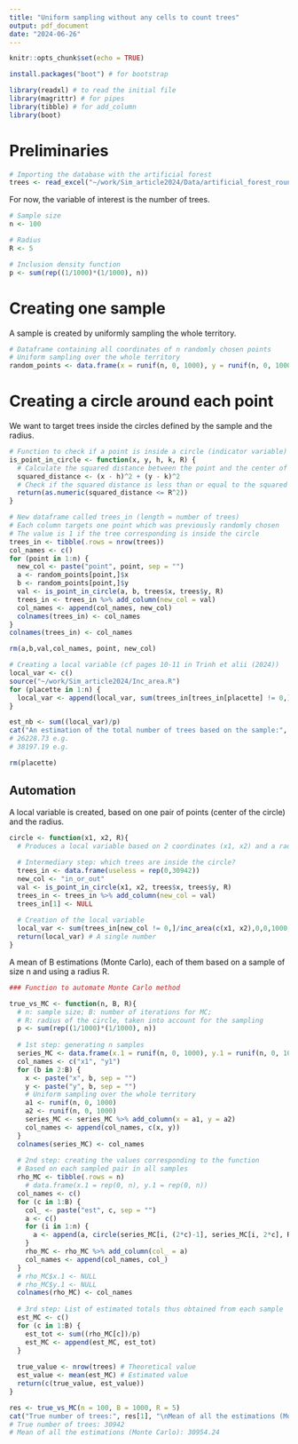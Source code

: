 ```yaml
---
title: "Uniform sampling without any cells to count trees"
output: pdf_document
date: "2024-06-26"
---
```


```r
knitr::opts_chunk$set(echo = TRUE)
```

```r
install.packages("boot") # for bootstrap
```

```r
library(readxl) # to read the initial file
library(magrittr) # for pipes
library(tibble) # for add_column
library(boot)
```

# Preliminaries

```r
# Importing the database with the artificial forest
trees <- read_excel("~/work/Sim_article2024/Data/artificial_forest_round.xls")
```

For now, the variable of interest is the number of trees.

```r
# Sample size
n <- 100

# Radius
R <- 5

# Inclusion density function
p <- sum(rep((1/1000)*(1/1000), n))
```

# Creating one sample

A sample is created by uniformly sampling the whole territory.

```r
# Dataframe containing all coordinates of n randomly chosen points
# Uniform sampling over the whole territory 
random_points <- data.frame(x = runif(n, 0, 1000), y = runif(n, 0, 1000))
```

# Creating a circle around each point

We want to target trees inside the circles defined by the sample and the radius.

```r
# Function to check if a point is inside a circle (indicator variable)
is_point_in_circle <- function(x, y, h, k, R) {
  # Calculate the squared distance between the point and the center of the circle
  squared_distance <- (x - h)^2 + (y - k)^2
  # Check if the squared distance is less than or equal to the squared radius
  return(as.numeric(squared_distance <= R^2))
}
```

```r
# New dataframe called trees_in (length = number of trees)
# Each column targets one point which was previously randomly chosen
# The value is 1 if the tree corresponding is inside the circle
trees_in <- tibble(.rows = nrow(trees))
col_names <- c()
for (point in 1:n) {
  new_col <- paste("point", point, sep = "")
  a <- random_points[point,]$x
  b <- random_points[point,]$y
  val <- is_point_in_circle(a, b, trees$x, trees$y, R)
  trees_in <- trees_in %>% add_column(new_col = val)
  col_names <- append(col_names, new_col)
  colnames(trees_in) <- col_names
}
colnames(trees_in) <- col_names
```

```r
rm(a,b,val,col_names, point, new_col)
```

```r
# Creating a local variable (cf pages 10-11 in Trinh et alii (2024))
local_var <- c()
source("~/work/Sim_article2024/Inc_area.R")
for (placette in 1:n) {
  local_var <- append(local_var, sum(trees_in[trees_in[placette] != 0,]/inc_area(c(random_points[placette,]$x, random_points[placette,]$y),0,0,1000,1000,R)))
}

est_nb <- sum((local_var)/p)
cat("An estimation of the total number of trees based on the sample:", est_nb)
# 26228.73 e.g.
# 38197.19 e.g.
```

```r
rm(placette)
```

## Automation

A local variable is created, based on one pair of points (center of the circle) and the radius.

```r
circle <- function(x1, x2, R){
  # Produces a local variable based on 2 coordinates (x1, x2) and a radius (R)
  
  # Intermediary step: which trees are inside the circle?
  trees_in <- data.frame(useless = rep(0,30942))
  new_col <- "in_or_out"
  val <- is_point_in_circle(x1, x2, trees$x, trees$y, R)
  trees_in <- trees_in %>% add_column(new_col = val)
  trees_in[1] <- NULL
  
  # Creation of the local variable
  local_var <- sum(trees_in[new_col != 0,]/inc_area(c(x1, x2),0,0,1000,1000,R))
  return(local_var) # A single number
}
```

A mean of B estimations (Monte Carlo), each of them based on a sample of size n and using a radius R.

```r
### Function to automate Monte Carlo method

true_vs_MC <- function(n, B, R){
  # n: sample size; B: number of iterations for MC;
  # R: radius of the circle, taken into account for the sampling
  p <- sum(rep((1/1000)*(1/1000), n))
  
  # 1st step: generating n samples
  series_MC <- data.frame(x.1 = runif(n, 0, 1000), y.1 = runif(n, 0, 1000))
  col_names <- c("x1", "y1")
  for (b in 2:B) {
    x <- paste("x", b, sep = "")
    y <- paste("y", b, sep = "")
    # Uniform sampling over the whole territory
    a1 <- runif(n, 0, 1000)
    a2 <- runif(n, 0, 1000)
    series_MC <- series_MC %>% add_column(x = a1, y = a2)
    col_names <- append(col_names, c(x, y))
  }
  colnames(series_MC) <- col_names
  
  # 2nd step: creating the values corresponding to the function
  # Based on each sampled pair in all samples
  rho_MC <- tibble(.rows = n)
    # data.frame(x.1 = rep(0, n), y.1 = rep(0, n))
  col_names <- c()
  for (c in 1:B) {
    col_ <- paste("est", c, sep = "")
    a <- c()
    for (i in 1:n) {
      a <- append(a, circle(series_MC[i, (2*c)-1], series_MC[i, 2*c], R))
    }
    rho_MC <- rho_MC %>% add_column(col_ = a)
    col_names <- append(col_names, col_)
  }
  # rho_MC$x.1 <- NULL
  # rho_MC$y.1 <- NULL
  colnames(rho_MC) <- col_names
  
  # 3rd step: List of estimated totals thus obtained from each sample
  est_MC <- c()
  for (c in 1:B) {
    est_tot <- sum((rho_MC[c])/p)
    est_MC <- append(est_MC, est_tot)
  }
  
  true_value <- nrow(trees) # Theoretical value
  est_value <- mean(est_MC) # Estimated value
  return(c(true_value, est_value))
}
```

```r
res <- true_vs_MC(n = 100, B = 1000, R = 5)
cat("True number of trees:", res[1], "\nMean of all the estimations (Monte Carlo):", res[2])
# True number of trees: 30942 
# Mean of all the estimations (Monte Carlo): 30954.24
```

